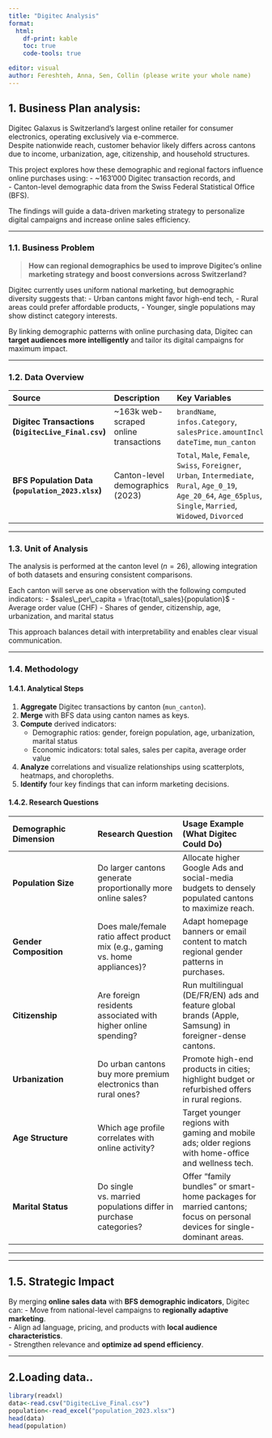 ```yaml
---
title: "Digitec Analysis"
format:
  html:
    df-print: kable
    toc: true
    code-tools: true

editor: visual
author: Fereshteh, Anna, Sen, Collin (please write your whole name)
---
```


## 1. Business Plan analysis:

Digitec Galaxus is Switzerland’s largest online retailer for consumer electronics, operating exclusively via e-commerce.\
Despite nationwide reach, customer behavior likely differs across cantons due to income, urbanization, age, citizenship, and household structures.

This project explores how these demographic and regional factors influence online purchases using: - \~163’000 Digitec transaction records, and\
- Canton-level demographic data from the Swiss Federal Statistical Office (BFS).

The findings will guide a data-driven marketing strategy to personalize digital campaigns and increase online sales efficiency.

------------------------------------------------------------------------

### 1.1. Business Problem

> **How can regional demographics be used to improve Digitec’s online marketing strategy and boost conversions across Switzerland?**

Digitec currently uses uniform national marketing, but demographic diversity suggests that: - Urban cantons might favor high-end tech, - Rural areas could prefer affordable products, - Younger, single populations may show distinct category interests.

By linking demographic patterns with online purchasing data, Digitec can **target audiences more intelligently** and tailor its digital campaigns for maximum impact.

------------------------------------------------------------------------

### 1.2. Data Overview

| Source | Description | Key Variables |
|:---|:---|:---|
| **Digitec Transactions (`DigitecLive_Final.csv`)** | \~163k web-scraped online transactions | `brandName`, `infos.Category`, `salesPrice.amountIncl`, `dateTime`, `mun_canton` |
| **BFS Population Data (`population_2023.xlsx`)** | Canton-level demographics (2023) | `Total`, `Male`, `Female`, `Swiss`, `Foreigner`, `Urban`, `Intermediate`, `Rural`, `Age_0_19`, `Age_20_64`, `Age_65plus`, `Single`, `Married`, `Widowed`, `Divorced` |

------------------------------------------------------------------------

### 1.3. Unit of Analysis

The analysis is performed at the canton level ($n = 26$), allowing integration of both datasets and ensuring consistent comparisons.

Each canton will serve as one observation with the following computed indicators: - $sales\_per\_capita = \frac{total\_sales}{population}$ - Average order value (CHF) - Shares of gender, citizenship, age, urbanization, and marital status

This approach balances detail with interpretability and enables clear visual communication.

------------------------------------------------------------------------

### 1.4. Methodology

#### 1.4.1. Analytical Steps

1.  **Aggregate** Digitec transactions by canton (`mun_canton`).\
2.  **Merge** with BFS data using canton names as keys.\
3.  **Compute** derived indicators:
    -   Demographic ratios: gender, foreign population, age, urbanization, marital status
    -   Economic indicators: total sales, sales per capita, average order value\
4.  **Analyze** correlations and visualize relationships using scatterplots, heatmaps, and choropleths.\
5.  **Identify** four key findings that can inform marketing decisions.

#### 1.4.2. Research Questions

| Demographic Dimension | Research Question | Usage Example (What Digitec Could Do) |
|:---|:---|:---|
| **Population Size** | Do larger cantons generate proportionally more online sales? | Allocate higher Google Ads and social-media budgets to densely populated cantons to maximize reach. |
| **Gender Composition** | Does male/female ratio affect product mix (e.g., gaming vs. home appliances)? | Adapt homepage banners or email content to match regional gender patterns in purchases. |
| **Citizenship** | Are foreign residents associated with higher online spending? | Run multilingual (DE/FR/EN) ads and feature global brands (Apple, Samsung) in foreigner-dense cantons. |
| **Urbanization** | Do urban cantons buy more premium electronics than rural ones? | Promote high-end products in cities; highlight budget or refurbished offers in rural regions. |
| **Age Structure** | Which age profile correlates with online activity? | Target younger regions with gaming and mobile ads; older regions with home-office and wellness tech. |
| **Marital Status** | Do single vs. married populations differ in purchase categories? | Offer “family bundles” or smart-home packages for married cantons; focus on personal devices for single-dominant areas. |

------------------------------------------------------------------------

------------------------------------------------------------------------

## 1.5. Strategic Impact

By merging **online sales data** with **BFS demographic indicators**, Digitec can: - Move from national-level campaigns to **regionally adaptive marketing**.\
- Align ad language, pricing, and products with **local audience characteristics**.\
- Strengthen relevance and **optimize ad spend efficiency**.

------------------------------------------------------------------------

## 2.Loading data..

```r

library(readxl)
data<-read.csv("DigitecLive_Final.csv")
population<-read_excel("population_2023.xlsx")
head(data)
head(population)

```
